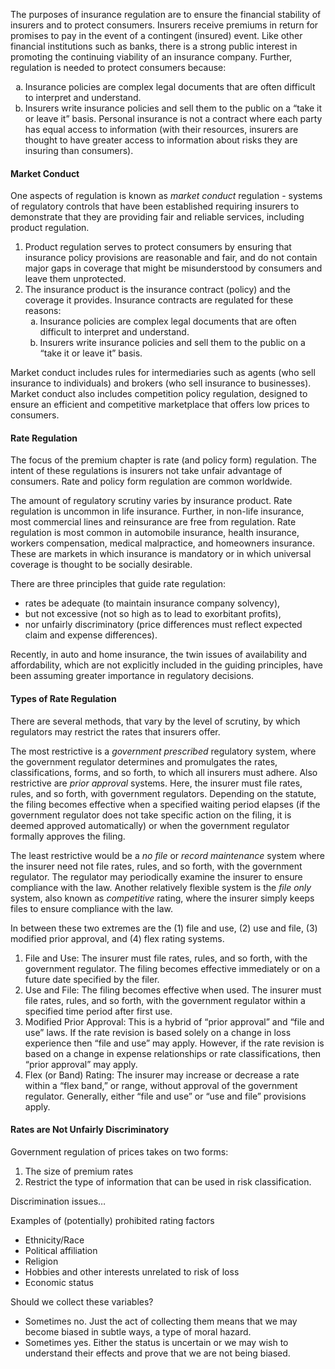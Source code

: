 <!-- ###  Rate Regulation {#S:RateRegulation} -->

The purposes of insurance regulation are to ensure the financial stability of insurers and to protect consumers. Insurers receive premiums in return for promises to pay in the event of a contingent (insured) event. Like other financial institutions such as banks, there is a strong public interest in promoting the continuing viability of an insurance company. Further, regulation is needed to protect consumers because:

a.	Insurance policies are complex legal documents that are often difficult to interpret and understand.
b.	Insurers write insurance policies and sell them to the public on a "take it or leave it" basis. Personal insurance is not a contract where each party has equal access to information (with their resources, insurers are thought to have greater access to information about risks they are insuring than consumers).

#### Market Conduct {-}

One aspects of regulation is known as *market conduct* regulation - systems of regulatory controls that have been established requiring insurers to demonstrate that they are providing fair and reliable services, including product regulation.

1. Product regulation serves to protect consumers by ensuring that insurance policy provisions are reasonable and fair, and do not contain major gaps in coverage that might be misunderstood by consumers and leave them unprotected.
2. The insurance product is the insurance contract (policy) and the coverage it provides. Insurance contracts are regulated for these reasons:
    a. Insurance policies are complex legal documents that are often difficult to interpret and understand.
    b. Insurers write insurance policies and sell them to the public on a "take it or leave it" basis.

Market conduct includes rules for intermediaries such as agents (who sell insurance to individuals) and brokers (who sell insurance to businesses). Market conduct also includes competition policy regulation, designed to ensure an efficient and competitive marketplace that offers low prices to consumers. 


#### Rate Regulation {-}

The focus of the premium chapter is rate (and policy form) regulation. The intent of these regulations is insurers not take unfair advantage of consumers. Rate and policy form regulation are common worldwide.

The amount of regulatory scrutiny varies by insurance product. Rate regulation is uncommon in life insurance. Further, in non-life insurance, most commercial lines and reinsurance are free from regulation. Rate regulation is most common in automobile insurance, health insurance, workers compensation, medical malpractice, and homeowners insurance. These are markets in which insurance is mandatory or in which universal coverage is thought to be socially desirable.

There are three principles that guide rate regulation: 

* rates be adequate (to maintain insurance company solvency), 
* but not excessive (not so high as to lead to exorbitant profits), 
* nor unfairly discriminatory (price differences must reflect expected claim and expense differences). 

Recently, in auto and home insurance, the twin issues of availability and affordability, which are not explicitly included in the guiding principles, have been assuming greater importance in regulatory decisions.


#### Types of Rate Regulation {-}

There are several methods, that vary by the level of scrutiny, by which regulators may restrict the rates that insurers offer.

The most restrictive is a *government prescribed* regulatory system, where the government regulator determines and promulgates the rates, classifications, forms, and so forth, to which all insurers must adhere. Also restrictive are *prior approval* systems. Here, the insurer must file rates, rules, and so forth, with government regulators. Depending on the statute, the filing becomes effective when a specified waiting period elapses (if the government regulator does not take specific action on the filing, it is deemed approved automatically) or when the government regulator formally approves the filing.

The least restrictive would be a *no file* or *record maintenance* system where the insurer need not file rates, rules, and so forth, with the government regulator. The regulator may periodically examine the insurer to ensure compliance with the law. Another relatively flexible system is the *file only* system, also known as *competitive* rating, where the insurer simply keeps files to ensure compliance with the law.

In between these two extremes are the (1) file and use, (2) use and file, (3) modified prior approval, and (4) flex rating systems.

1. File and Use: The insurer must file rates, rules, and so forth, with the government regulator. The filing becomes effective immediately or on a future date specified by the filer.
2. Use and File: The filing becomes effective when used. The insurer must file rates, rules, and so forth, with the government regulator within a specified time period after first use.
3. Modified Prior Approval: This is a hybrid of "prior approval" and "file and use" laws. If the rate revision is based solely on a change in loss experience then "file and use" may apply. However, if the rate revision is based on a change in expense relationships or rate classifications, then "prior approval" may apply. 
4. Flex (or Band) Rating: The insurer may increase or decrease a rate within a "flex band," or range, without approval of the government regulator. Generally, either "file and use" or "use and file" provisions apply.


#### Rates are Not Unfairly Discriminatory {-}

Government regulation of prices takes on two forms:

1.	The size of premium rates
2.	Restrict the type of information that can be used in risk classification.

Discrimination issues...


Examples of (potentially) prohibited rating factors

- Ethnicity/Race
- Political affiliation
- Religion
- Hobbies and other interests unrelated to risk of loss
- Economic status

Should we collect these variables?

- Sometimes no. Just the act of collecting them means that we may become biased in subtle ways, a type of moral hazard.
- Sometimes yes. Either the status is uncertain or we may wish to understand their effects and prove that we are not being biased.




